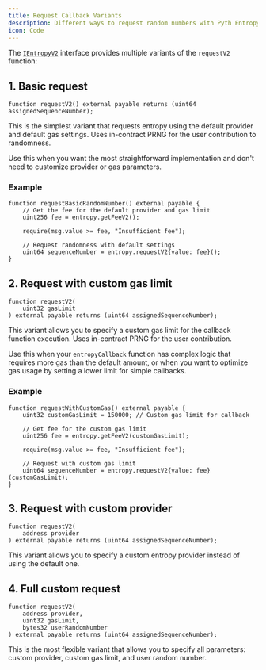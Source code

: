 ```yaml
---
title: Request Callback Variants
description: Different ways to request random numbers with Pyth Entropy
icon: Code
---
```


The [`IEntropyV2`](https://github.com/pyth-network/pyth-crosschain/blob/main/target_chains/ethereum/entropy_sdk/solidity/IEntropyV2.sol) interface provides multiple variants of the `requestV2` function:

## 1. Basic request

```solidity
function requestV2() external payable returns (uint64 assignedSequenceNumber);
```

This is the simplest variant that requests entropy using the default provider and default gas settings. Uses in-contract PRNG for the user contribution to randomness.

Use this when you want the most straightforward implementation and don't need to customize provider or gas parameters.

### Example

```solidity
function requestBasicRandomNumber() external payable {
    // Get the fee for the default provider and gas limit
    uint256 fee = entropy.getFeeV2();

    require(msg.value >= fee, "Insufficient fee");

    // Request randomness with default settings
    uint64 sequenceNumber = entropy.requestV2{value: fee}();
}
```

## 2. Request with custom gas limit

```solidity
function requestV2(
    uint32 gasLimit
) external payable returns (uint64 assignedSequenceNumber);
```

This variant allows you to specify a custom gas limit for the callback function execution. Uses in-contract PRNG for the user contribution.

Use this when your `entropyCallback` function has complex logic that requires more gas than the default amount, or when you want to optimize gas usage by setting a lower limit for simple callbacks.

### Example

```solidity
function requestWithCustomGas() external payable {
    uint32 customGasLimit = 150000; // Custom gas limit for callback

    // Get fee for the custom gas limit
    uint256 fee = entropy.getFeeV2(customGasLimit);

    require(msg.value >= fee, "Insufficient fee");

    // Request with custom gas limit
    uint64 sequenceNumber = entropy.requestV2{value: fee}(customGasLimit);
}
```

## 3. Request with custom provider

```solidity
function requestV2(
    address provider
) external payable returns (uint64 assignedSequenceNumber);
```

This variant allows you to specify a custom entropy provider instead of using the default one.

## 4. Full custom request

```solidity
function requestV2(
    address provider,
    uint32 gasLimit,
    bytes32 userRandomNumber
) external payable returns (uint64 assignedSequenceNumber);
```

This is the most flexible variant that allows you to specify all parameters: custom provider, custom gas limit, and user random number.

